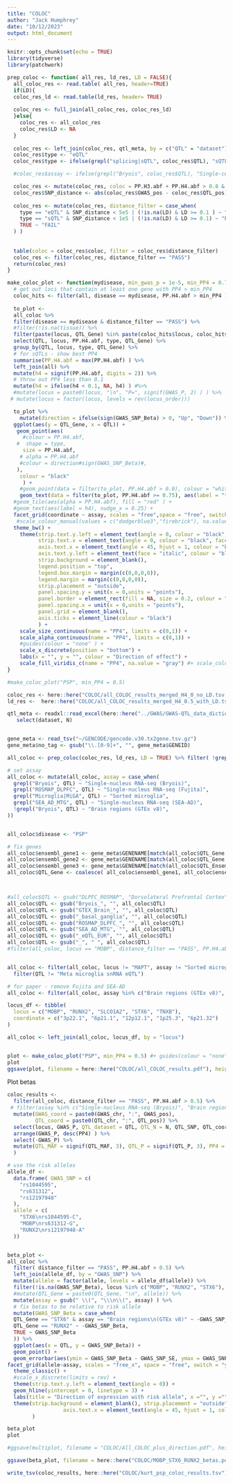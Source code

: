 ```yaml
---
title: "COLOC"
author: "Jack Humphrey"
date: "10/12/2023"
output: html_document
---
```


```r
knitr::opts_chunk$set(echo = TRUE)
library(tidyverse)
library(patchwork)

```


```r
prep_coloc <- function( all_res, ld_res, LD = FALSE){
  all_coloc_res <- read.table( all_res, header=TRUE)
  if(LD){
  coloc_res_ld <- read.table(ld_res, header= TRUE)
  
  coloc_res <- full_join(all_coloc_res, coloc_res_ld)
  }else{
    coloc_res <- all_coloc_res
    coloc_res$LD <- NA
  }
  
  coloc_res <- left_join(coloc_res, qtl_meta, by = c("QTL" = "dataset"))
  coloc_res$type <- "eQTL"
  coloc_res$type <- ifelse(grepl("splicing|sQTL", coloc_res$QTL), "sQTL", coloc_res$type)

  #coloc_res$assay <- ifelse(grepl("Bryois", coloc_res$QTL), "Single-cell", "Brain regions")

  coloc_res <- mutate(coloc_res, coloc = PP.H3.abf + PP.H4.abf > 0.8 & (PP.H4.abf / PP.H3.abf) >= 2 )
  coloc_res$SNP_distance <- abs(coloc_res$GWAS_pos - coloc_res$QTL_pos)
  
  coloc_res <- mutate(coloc_res, distance_filter = case_when( 
    type == "eQTL" & SNP_distance < 5e5 | (!is.na(LD) & LD >= 0.1 ) ~ "PASS",
    type == "sQTL" & SNP_distance < 1e5 | (!is.na(LD) & LD >= 0.1) ~ "PASS",
    TRUE ~ "FAIL"
  ) )
  
  
  table(coloc = coloc_res$coloc, filter = coloc_res$distance_filter)
  coloc_res <- filter(coloc_res, distance_filter == "PASS")
  return(coloc_res)
}
```

```r
make_coloc_plot <- function(mydisease, min_gwas_p = 1e-5, min_PP4 = 0.7, all = all_coloc ){
  # get out loci that contain at least one gene with PP4 > min_PP4
  coloc_hits <- filter(all, disease == mydisease, PP.H4.abf > min_PP4 )
  
  to_plot <- 
  all_coloc %>%
  filter(disease == mydisease & distance_filter == "PASS") %>%
  #filter(!is.na(tissue)) %>%
  filter(paste(locus, QTL_Gene) %in% paste(coloc_hits$locus, coloc_hits$QTL_Gene) ) %>%
  select(QTL, locus, PP.H4.abf, type, QTL_Gene) %>%
  group_by(QTL, locus, type, QTL_Gene) %>%
  # for sQTLs - show best PP4
  summarise(PP.H4.abf = max(PP.H4.abf) ) %>%
  left_join(all) %>%
  mutate(h4 = signif(PP.H4.abf, digits = 2)) %>%
  # throw out PP4 less than 0.1
  mutate(h4 = ifelse(h4 < 0.1, NA, h4) ) #%>%
  #mutate(locus = paste0(locus, "\n", "P=", signif(GWAS_P, 2) ) ) %>%
 # mutate(locus = factor(locus, levels = rev(locus_order)))

  to_plot %>%
    mutate(direction = ifelse(sign(GWAS_SNP_Beta) > 0, "Up", "Down")) %>%
  ggplot(aes(y = QTL_Gene, x = QTL)) + 
   geom_point(aes(
     #colour = PP.H4.abf,
   #  shape = type, 
     size = PP.H4.abf, 
    # alpha = PP.H4.abf
    #colour = direction#sign(GWAS_SNP_Beta)#,
   ),
    colour = "black"
     ) + 
    #geom_point(data = filter(to_plot, PP.H4.abf > 0.8), colour = "white", shape = 8, size = 8) +
    geom_text(data = filter(to_plot, PP.H4.abf >= 0.75), aes(label = "*"), colour = "white", nudge_y= -0.22, size = 7.5) +
  #geom_tile(aes(alpha = PP.H4.abf), fill = "red" ) +
  #geom_text(aes(label = h4), nudge_x = 0.25) +
  facet_grid(coordinate ~ assay, scales = "free",space = "free", switch = "y"  ) +
   #scale_colour_manual(values = c("dodgerblue3","firebrick"), na.value = "gray") +
  theme_bw() +
    theme(strip.text.y.left = element_text(angle = 0, colour = "black", hjust = 0.5, face = "bold"), 
          strip.text.x = element_text(angle = 0, colour = "black", face = "bold"), 
          axis.text.x = element_text(angle = 45, hjust = 1, colour = "black"), 
          axis.text.y.left = element_text(face = "italic", colour = "black"),
          strip.background = element_blank(), 
          legend.position = "top",
          legend.box.margin = margin(c(0,0,0,0)), 
          legend.margin = margin(c(0,0,0,0)),
          strip.placement = "outside",
          panel.spacing.y = unit(x = 0,units = "points"), 
          panel.border = element_rect(fill = NA, size = 0.2, colour = "black"), 
          panel.spacing.x = unit(x = 0,units = "points"),
          panel.grid = element_blank(),
          axis.ticks = element_line(colour = "black")
          ) +
    scale_size_continuous(name = "PP4", limits = c(0,1)) +
    scale_alpha_continuous(name = "PP4", limits = c(0,1)) +
    #guides(colour = "none" ) +
    scale_x_discrete(position = "bottom") +
    labs(x = "", y = "", colour = "Direction of effect") + 
    scale_fill_viridis_c(name = "PP4", na.value = "gray") #+ scale_colour_manual() #, title = disease_title , subtitle = paste0(gwas_subtitle, "; min H4 = ", min_h4)  )
}

#make_coloc_plot("PSP", min_PP4 = 0.5)
```



```r
coloc_res <- here::here("COLOC/all_COLOC_results_merged_H4_0_no_LD.tsv.gz")
ld_res <-  here::here("COLOC/all_COLOC_results_merged_H4_0.5_with_LD.tsv.gz")

qtl_meta <- readxl::read_excel(here::here("../GWAS/GWAS-QTL_data_dictionary.xlsx"), sheet = 2) %>%
   select(dataset, N)


gene_meta <- read_tsv("~/GENCODE/gencode.v30.tx2gene.tsv.gz")
gene_meta$no_tag <- gsub("\\.[0-9]+", "", gene_meta$GENEID)

all_coloc <- prep_coloc(coloc_res, ld_res, LD = TRUE) %>% filter( !grepl("sQTL", QTL) ) #%>% filter(!grepl("MiGA", QTL))

# set assay
all_coloc <- mutate(all_coloc, assay = case_when(
  grepl("Bryois", QTL) ~ "Single-nucleus RNA-seq (Bryois)",
  grepl("ROSMAP_DLPFC", QTL) ~ "Single-nucleus RNA-seq (Fujita)",
  grepl("Microglia|MiGA", QTL) ~ "Sorted microglia",
  grepl("SEA_AD_MTG", QTL) ~ "Single-nucleus RNA-seq (SEA-AD)",
  !grepl("Bryois", QTL) ~ "Brain regions (GTEx v8)",
))


all_coloc$disease <- "PSP"

# fix genes
all_coloc$ensembl_gene1 <- gene_meta$GENENAME[match(all_coloc$QTL_Gene, gene_meta$GENENAME)]
all_coloc$ensembl_gene2 <- gene_meta$GENENAME[match(all_coloc$QTL_Gene, gene_meta$no_tag)]
all_coloc$ensembl_gene3 <- gene_meta$GENENAME[match(all_coloc$QTL_Ensembl, gene_meta$GENEID)]
all_coloc$QTL_Gene <- coalesce( all_coloc$ensembl_gene1, all_coloc$ensembl_gene2, all_coloc$ensembl_gene3)



#all_coloc$QTL <- gsub("DLPFC_ROSMAP", "Dorsolateral Prefrontal Cortex", all_coloc$QTL)
all_coloc$QTL <- gsub("Bryois_", "", all_coloc$QTL)
all_coloc$QTL <- gsub("GTEX_Brain_", "", all_coloc$QTL)
all_coloc$QTL <- gsub("_basal_ganglia", "", all_coloc$QTL)
all_coloc$QTL <- gsub("ROSMAP_DLPFC_", "", all_coloc$QTL)
all_coloc$QTL <- gsub("SEA_AD_MTG", "", all_coloc$QTL)
all_coloc$QTL <- gsub("_eQTL_EUR", "", all_coloc$QTL)
all_coloc$QTL <- gsub("_", " ", all_coloc$QTL)
#filter(all_coloc, locus == "MOBP", distance_filter == "PASS", PP.H4.abf > 0.5)


all_coloc <- filter(all_coloc, locus != "MAPT", assay != "Sorted microglia", QTL != "DLPFC ROSMAP") %>%
  filter(QTL != "Meta microglia snRNA eQTL")

# for paper - remove Fujita and SEA-AD
all_coloc <- filter(all_coloc, assay %in% c("Brain regions (GTEx v8)", "Single-nucleus RNA-seq (Bryois)"))

locus_df <- tibble(
  locus = c("MOBP", "RUNX2", "SLCO1A2", "STX6", "TNXB"),
  coordinate = c("3p22.1", "6p21.1", "12p12.1", "1p25.3", "6p21.32")
)

all_coloc <- left_join(all_coloc, locus_df, by = "locus")


plot <- make_coloc_plot("PSP", min_PP4 = 0.5) #+ guides(colour = "none", shape = "none")
plot
ggsave(plot, filename = here::here("COLOC/all_COLOC_results.pdf"), height = 6, width = 8)

```


Plot betas

```r
coloc_results <- 
  filter(all_coloc, distance_filter == "PASS", PP.H4.abf > 0.5) %>%
 # filter(assay %in% c("Single-nucleus RNA-seq (Bryois)", "Brain regions") ) %>%
  mutate(GWAS_coord = paste0(GWAS_chr, ":", GWAS_pos),
         QTL_coord = paste0(QTL_chr, ":", QTL_pos)) %>%
  select(locus, GWAS_P, QTL_dataset = QTL, QTL_N = N, QTL_SNP, QTL_coord, QTL_Beta, QTL_SE, QTL_P, QTL_MAF, QTL_Gene, SNP_N = nsnps, PP4 = PP.H4.abf, SNP_distance, SNP_LD = LD, GWAS_SNP_Beta, GWAS_SNP_SE, GWAS_SNP_P) %>%
  arrange(GWAS_P, desc(PP4) ) %>%
  select(-GWAS_P) %>%
  mutate(QTL_MAF = signif(QTL_MAF, 3), QTL_P = signif(QTL_P, 3), PP4 = signif(PP4, 3), GWAS_SNP_Beta = signif(GWAS_SNP_Beta, 3), GWAS_SNP_SE = signif(GWAS_SNP_SE,3), GWAS_SNP_P = signif(GWAS_SNP_P)
  )

# use the risk alleles 
allele_df <-
  data.frame( GWAS_SNP = c(
    "rs1044595",
    "rs631312", 
    "rs12197948" 
  ),
  allele = c(
    "STX6\nrs1044595-C",
    "MOBP\nrs631312-G", 
    "RUNX2\nrs12197948-A" 
  ))


beta_plot <- 
all_coloc %>%
  filter( distance_filter == "PASS", PP.H4.abf > 0.5) %>%
  left_join(allele_df, by = "GWAS_SNP") %>%
  mutate(allele = factor(allele, levels = allele_df$allele)) %>%
  filter(!is.na(GWAS_SNP_Beta), locus %in% c("MOBP", "RUNX2", "STX6"), QTL_Gene %in% c("MOBP", "STX6", "RUNX2") ) %>%
  #mutate(QTL_Gene = paste0(QTL_Gene, "\n", allele)) %>%
  mutate(assay = gsub(" \\(", "\\\n\\(", assay) ) %>%
  # fix betas to be relative to risk allele
  mutate(GWAS_SNP_Beta = case_when(
  QTL_Gene == "STX6" & assay == "Brain regions\n(GTEx v8)" ~ -GWAS_SNP_Beta,
  QTL_Gene == "RUNX2" ~ -GWAS_SNP_Beta,
  TRUE ~ GWAS_SNP_Beta
  )) %>%
  ggplot(aes(x = QTL, y = GWAS_SNP_Beta)) + 
  geom_point() + 
  geom_errorbar(aes(ymin = GWAS_SNP_Beta - GWAS_SNP_SE, ymax = GWAS_SNP_Beta + GWAS_SNP_SE), width = 0.33) + 
facet_grid(allele~assay, scales = "free_x", space = "free", switch = "y") +#, switch = "y") +
  theme_classic() +
  #scale_x_discrete(limits = rev) +
  theme(strip.text.y.left = element_text(angle = 0)) +
  geom_hline(yintercept = 0, linetype = 3) +
  labs(title = "Direction of expression with risk allele", x ="", y ="") +
  theme(strip.background = element_blank(), strip.placement = "outside",
                  axis.text.x = element_text(angle = 45, hjust = 1, colour = "black")
        )

beta_plot
plot

#ggsave(multiplot, filename = "COLOC/All_COLOC_plus_direction.pdf", height = 10, width = 7)

ggsave(beta_plot, filename = here::here("COLOC/MOBP_STX6_RUNX2_betas.pdf"), height = 5, width = 7)

write_tsv(coloc_results, here::here("COLOC/kurt_psp_coloc_results.tsv") )


```




